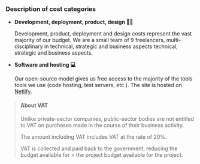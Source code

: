 ### Description of cost categories

- **Development, deployment, product, design 👨‍💻**

  Development, product, deployment and design costs represent the vast majority of our budget.
  We are a small team of 9 freelancers, multi-disciplinary in technical, strategic and business aspects
  technical, strategic and business aspects.

- **Software and hosting 💻**

  Our open-source model gives us free access to the majority of the tools
  tools we use (code hosting, test servers, etc.). The
  site is hosted on <a href="https://www.netlify.com">Netlify</a>.

> #### About VAT
>
> Unlike private-sector companies, public-sector bodies are not entitled to
> VAT on purchases made in the course of their business
> activity.
>
> The amount including VAT includes VAT at the rate of 20%.
>
> VAT is collected and paid back to the government, reducing the budget available for > the project
> budget available for the project.

